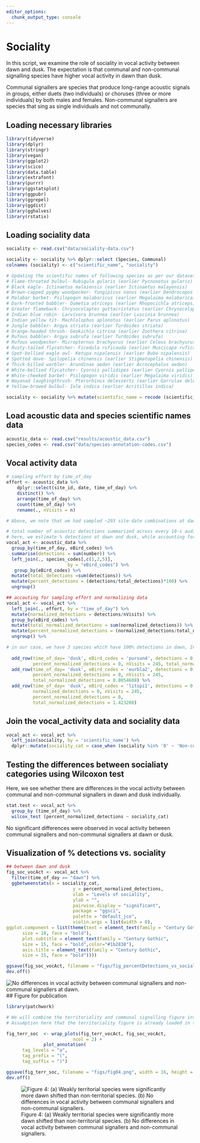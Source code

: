 ```yaml
---
editor_options: 
  chunk_output_type: console
---
```

 
  
# Sociality
  
In this script, we examine the role of sociality in vocal activity between dawn and dusk. The expectation is that communal and non-communal signalling species have higher vocal activity in dawn than dusk.

Communal signallers are species that produce long-range acoustic signals in groups, either duets (two individuals) or choruses (three or more individuals) by both males and females. Non-communal signallers are species that sing as single individuals and not communally.

## Loading necessary libraries
```r
library(tidyverse)
library(dplyr)
library(stringr)
library(vegan)
library(ggplot2)
library(scico)
library(data.table)
library(extrafont)
library(purrr)
library(ggstatsplot)
library(ggpubr)
library(ggrepel)
library(ggdist)
library(gghalves)     
library(rstatix)
```

## Loading sociality data
```r
sociality <- read.csv("data/sociality-data.csv")

sociality <- sociality %>% dplyr::select (Species, Communal)
colnames (sociality) <- c("scientific_name", "sociality")

# Updating the scientific names of following species as per our dataset:
# Flame-throated bulbul- Rubigula gularis (earlier Pycnonotus gularis)
# Black eagle- Ictinaetus malaiensis (earlier Ictinaetus malayensis)
# Brown-capped pygmy woodpecker- Yungipicus nanus (earlier Dendrocopos nanus)
# Malabar barbet- Psilopogon malabaricus (earlier Megalaima malabarica)
# Dark-fronted babbler- Dumetia atriceps (earlier Rhopocichla atriceps)
# Greater flameback- Chrysocolaptes guttacristatus (earlier Chrysocolaptes lucidus)
# Indian blue robin- Larvivora brunnea (earlier Luscinia brunnea)
# Indian yellow tit- Machlolophus aplonotus (earlier Parus aplonotus)
# Jungle babbler- Argya striata (earlier Turdoides striata)
# Orange-headed thrush- Geokichla citrina (earlier Zoothera citrina)
# Rufous babbler- Argya subrufa (earlier Turdoides subrufa)
# Rufous woodpecker- Micropternus brachyurus (earlier Celeus brachyurus)
# Rusty-tailed flycatcher- Ficedula ruficauda (earlier Muscicapa ruficauda
# Spot-bellied eagle owl- Ketupa nipalensis (earlier Bubo nipalensis)
# Spotted dove- Spilopelia chinensis (earlier Stigmatopelia chinensis)
# Thick-billed warbler- Arundinax aedon (earlier Acrocephalus aedon)
# White-bellied flycatcher- Cyornis pallidipes (earlier Cyornis pallipes)
# White-cheeked barbet- Psilopogon viridis (earlier Megalaima viridis)
# Wayanad laughingthrush- Pterorhinus delesserti (earlier Garrulax delesserti)
# Yellow-browed bulbul- Iole indica (earlier Acritillas indica)

sociality <- sociality %>% mutate(scientific_name = recode (scientific_name, 'Pycnonotus gularis' = 'Rubigula gularis', 'Ictinaetus malayensis' = 'Ictinaetus malaiensis', 'Dendrocopos nanus' = 'Yungipicus nanus', 'Megalaima malabarica' = 'Psilopogon malabaricus', 'Rhopocichla atriceps' = 'Dumetia atriceps', 'Chrysocolaptes lucidus' = 'Chrysocolaptes guttacristatus', 'Luscinia brunnea' = 'Larvivora brunnea', 'Parus aplonotus' = 'Machlolophus aplonotus', 'Turdoides striata' = 'Argya striata', 'Zoothera citrina' = 'Geokichla citrina', 'Turdoides subrufa' = 'Argya subrufa', 'Celeus brachyurus' = 'Micropternus brachyurus', 'Muscicapa ruficauda' = 'Ficedula ruficauda', 'Bubo nipalensis' = 'Ketupa nipalensis', 'Stigmatopelia chinensis' = 'Spilopelia chinensis','Acrocephalus aedon' = 'Arundinax aedon', 'Cyornis pallipes' = 'Cyornis pallidipes', 'Megalaima viridis' = 'Psilopogon viridis', 'Garrulax delesserti' = 'Pterorhinus delesserti', 'Acritillas indica' = 'Iole indica' ))
```

## Load acoustic data and species scientific names data
```r
acoustic_data <- read.csv("results/acoustic_data.csv")
species_codes <- read.csv("data/species-annotation-codes.csv")
```

## Vocal activity data
```r
# sampling effort by time_of_day
effort <- acoustic_data %>%
    dplyr::select(site_id, date, time_of_day) %>%
    distinct() %>%
    arrange(time_of_day) %>%
    count(time_of_day) %>%
    rename(., nVisits = n)

# Above, we note that we had sampled ~293 site-date combinations at dawn, while ~245 site-date combinations were sampled at dusk

# total number of acoustic detections summarized across every 10-s audio file
# here, we estimate % detections at dawn and dusk, while accounting for sampling effort
vocal_act <- acoustic_data %>%
  group_by(time_of_day, eBird_codes) %>%
  summarise(detections = sum(number)) %>%
  left_join(., species_codes[,c(1,2,5)], 
                       by = "eBird_codes") %>%
   group_by(eBird_codes) %>%
  mutate(total_detections =sum(detections)) %>%
  mutate(percent_detections = (detections/total_detections)*100) %>%
  ungroup() 

## accouting for sampling effort and normalizing data
vocal_act <- vocal_act %>%
  left_join(., effort, by = "time_of_day") %>%
  mutate(normalized_detections = detections/nVisits) %>%
  group_by(eBird_codes) %>%
  mutate(total_normalized_detections = sum(normalized_detections)) %>%
  mutate(percent_normalized_detections = (normalized_detections/total_normalized_detections)*100) %>%
  ungroup() %>%

# in our case, we have 3 species which have 100% detections in dawn, Indian blackbird, Little spiderhunter and Purple sunbird. For these, we add a additional row specifying no detections in dusk.
  
  add_row(time_of_day= 'dusk', eBird_codes = 'pursun4', detections = 0, scientific_name = 'Cinnyris asiaticus', common_name = 'Purple Sunbird', total_detections = 315, percent_detections = 0, normalized_detections = 0,
          percent_normalized_detections = 0, nVisits = 245, total_normalized_detections = 1.075085) %>%
  add_row(time_of_day= 'dusk', eBird_codes = 'eurbla2', detections = 0, scientific_name = 'Turdus simillimus', common_name = 'Indian Blackbird', total_detections = 236, percent_detections = 0,normalized_detections = 0,
          percent_normalized_detections = 0, nVisits = 245,
          total_normalized_detections = 0.8054608) %>%
  add_row(time_of_day= 'dusk', eBird_codes = 'litspi1', detections = 0, scientific_name = 'Arachnothera longirostra', common_name = 'Little Spiderhunter', total_detections = 417, percent_detections = 0,
          normalized_detections = 0, nVisits = 245, 
          percent_normalized_detections = 0,
          total_normalized_detections = 1.423208)
```

## Join the vocal_activity data and sociality data
```r
vocal_act <- vocal_act %>% 
  left_join(sociality, by = 'scientific_name') %>%
  dplyr::mutate(sociality_cat = case_when (sociality %in% '0' ~ 'Non-communal signallers', sociality %in% '1' ~ 'Communal signallers'))
```

## Testing the differences between socialiaty categories using Wilcoxon test

Here, we see whether there are differences in the vocal activity between communal and non-communal signallers in dawn and dusk individually. 

```r
stat.test <- vocal_act %>% 
  group_by (time_of_day) %>% 
  wilcox_test (percent_normalized_detections ~ sociality_cat)
```

No significant differences were observed in vocal activity between communal signallers and non-communal signallers at dawn or dusk. 

## Visualization of % detections vs. sociality
```r
## between dawn and dusk
fig_soc_vocAct <- vocal_act %>%
  filter(time_of_day == "dawn") %>%
  ggbetweenstats(x = sociality_cat,
                         y = percent_normalized_detections,
                         xlab = "Levels of sociality",
                         ylab = "", 
                         pairwise.display = "significant",
                         package = "ggsci",
                         palette = "default_jco",
                         violin.args = list(width = 0),
ggplot.component = list(theme(text = element_text(family = "Century Gothic", size = 15, face = "bold"),plot.title = element_text(family = "Century Gothic",
      size = 18, face = "bold"),
      plot.subtitle = element_text(family = "Century Gothic", 
      size = 15, face = "bold",color="#1b2838"),
      axis.title = element_text(family = "Century Gothic",
      size = 15, face = "bold")))) 

ggsave(fig_soc_vocAct, filename = "figs/fig_percentDetections_vs_sociality.png", width = 16, height = 14, device = png(), units = "in", dpi = 300)
dev.off() 
```

![No differences in vocal activity  between communal signallers and non-communal signallers at dawn.](figs/fig_percentDetections_vs_sociality.png)
## Figure for publication
```r
library(patchwork)

# We will combine the territoriality and communal signalling figure into a side-by-side panel
# Assumption here that the territoriality figure is already loaded in the R environment (if not; please run the previous script for the same)

fig_terr_soc  <- wrap_plots(fig_terr_vocAct, fig_soc_vocAct,
                         ncol = 2) +
              plot_annotation(
      tag_levels = "a",
      tag_prefix = "(",
      tag_suffix = ")")

ggsave(fig_terr_soc, filename = "figs/fig04.png", width = 16, height = 14, device = png(), units = "in", dpi = 300)
dev.off() 
```

![Figure 4: (a) Weakly territorial species were significantly more dawn shifted than non-territorial species. (b) No differences in vocal activity  between communal signallers and non-communal signallers.](figs/fig04.png)

